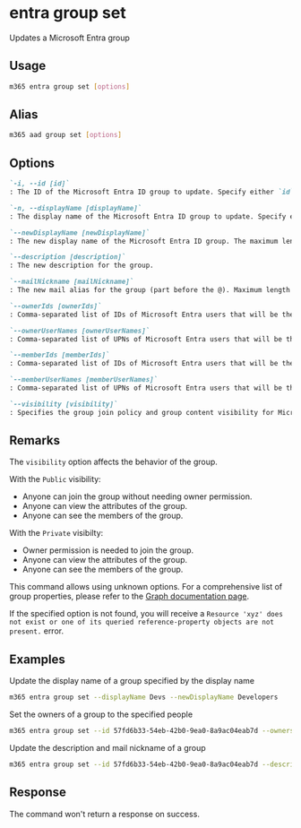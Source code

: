 
# entra group set

Updates a Microsoft Entra group

## Usage

```sh
m365 entra group set [options]
```

## Alias

```sh
m365 aad group set [options]
```

## Options

```md definition-list
`-i, --id [id]`	
: The ID of the Microsoft Entra ID group to update. Specify either `id` or `displayName` but not both.

`-n, --displayName [displayName]`	
: The display name of the Microsoft Entra ID group to update. Specify either `id` or `displayName` but not both.

`--newDisplayName [newDisplayName]`	
: The new display name of the Microsoft Entra ID group. The maximum length is 256 characters.

`--description [description]`
: The new description for the group.

`--mailNickname [mailNickname]`
: The new mail alias for the group (part before the @). Maximum length is 64 characters.

`--ownerIds [ownerIds]`
: Comma-separated list of IDs of Microsoft Entra users that will be the group owners.

`--ownerUserNames [ownerUserNames]`
: Comma-separated list of UPNs of Microsoft Entra users that will be the group owners.

`--memberIds [memberIds]`
: Comma-separated list of IDs of Microsoft Entra users that will be the group members.

`--memberUserNames [memberUserNames]`
: Comma-separated list of UPNs of Microsoft Entra users that will be the group members.

`--visibility [visibility]`
: Specifies the group join policy and group content visibility for Microsoft 365 groups. Possible values are: `Private` or `Public`. Specify only when targeting a Microsoft 365 group.
```

<Global />

## Remarks

The `visibility` option affects the behavior of the group.

With the `Public` visibility:
- Anyone can join the group without needing owner permission. 
- Anyone can view the attributes of the group. 
- Anyone can see the members of the group.

With the `Private` visibilty:
- Owner permission is needed to join the group.
- Anyone can view the attributes of the group.
- Anyone can see the members of the group.

This command allows using unknown options. For a comprehensive list of group properties, please refer to the [Graph documentation page](https://learn.microsoft.com/graph/api/resources/group?view=graph-rest-1.0#properties).

If the specified option is not found, you will receive a `Resource 'xyz' does not exist or one of its queried reference-property objects are not present.` error.

## Examples

Update the display name of a group specified by the display name

```sh
m365 entra group set --displayName Devs --newDisplayName Developers
```

Set the owners of a group to the specified people

```sh
m365 entra group set --id 57fd6b33-54eb-42b0-9ea0-8a9ac04eab7d --owners "john.doe@contoso.com,adele.vance@contoso.com"
```

Update the description and mail nickname of a group

```sh
m365 entra group set --id 57fd6b33-54eb-42b0-9ea0-8a9ac04eab7d --description "All developers of the company" --mailNickname developers
```

## Response

The command won't return a response on success.
